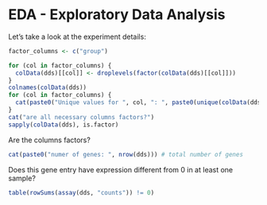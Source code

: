 # EDA - Exploratory Data Analysis

Let's take a look at the experiment details:

```r
factor_columns <- c("group")
```

```r
for (col in factor_columns) {
  colData(dds)[[col]] <- droplevels(factor(colData(dds)[[col]])) 
}
colnames(colData(dds))
for (col in factor_columns) {
  cat(paste0("Unique values for ", col, ": ", paste0(unique(colData(dds)[[col]]), collapse = ", ")))
}
cat("are all necessary columns factors?")
sapply(colData(dds), is.factor)
```


Are the columns factors? 

```r
cat(paste0("numer of genes: ", nrow(dds))) # total number of genes
```

Does this gene entry have expression different from 0 in at least one sample?
```r

table(rowSums(assay(dds, "counts")) != 0)
```
